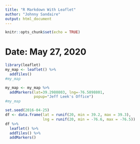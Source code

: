 ```yaml
---
title: "R Markdown With Leaflet"
author: "Johnny Sandaire"
output: html_document
---
```


```r
knitr::opts_chunk$set(echo = TRUE)
```

# Date: May 27, 2020

```r
library(leaflet)
my_map <- leaflet() %>% 
  addTiles()
#my_map

my_map <- my_map %>%
  addMarkers(lat=39.2980803, lng=-76.5898801, 
             popup="Jeff Leek's Office")
#my_map

set.seed(2016-04-25)
df <- data.frame(lat = runif(20, min = 39.2, max = 39.3),
                 lng = runif(20, min = -76.6, max = -76.5))
df %>% 
  leaflet() %>%
  addTiles() %>%
  addMarkers()
```

